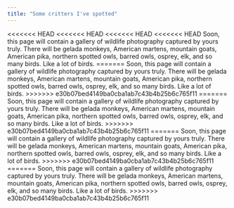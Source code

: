```yaml
---
title: "Some critters I've spotted"
---
```


<<<<<<< HEAD
<<<<<<< HEAD
<<<<<<< HEAD
<<<<<<< HEAD
Soon, this page will contain a gallery of wildlife photography captured by yours truly. There will be gelada monkeys, American martens, mountain goats, American pika, northern spotted owls, barred owls, osprey, elk, and so many birds. Like a lot of birds.
=======
Soon, this page will contain a gallery of wildlife photography captured by yours truly. There will be gelada monkeys, American martens, mountain goats, American pika, northern spotted owls, barred owls, osprey, elk, and so many birds. Like a lot of birds.
>>>>>>> e30b07bed4149ba0cba1ab7c43b4b25b6c765f11
=======
Soon, this page will contain a gallery of wildlife photography captured by yours truly. There will be gelada monkeys, American martens, mountain goats, American pika, northern spotted owls, barred owls, osprey, elk, and so many birds. Like a lot of birds.
>>>>>>> e30b07bed4149ba0cba1ab7c43b4b25b6c765f11
=======
Soon, this page will contain a gallery of wildlife photography captured by yours truly. There will be gelada monkeys, American martens, mountain goats, American pika, northern spotted owls, barred owls, osprey, elk, and so many birds. Like a lot of birds.
>>>>>>> e30b07bed4149ba0cba1ab7c43b4b25b6c765f11
=======
Soon, this page will contain a gallery of wildlife photography captured by yours truly. There will be gelada monkeys, American martens, mountain goats, American pika, northern spotted owls, barred owls, osprey, elk, and so many birds. Like a lot of birds.
>>>>>>> e30b07bed4149ba0cba1ab7c43b4b25b6c765f11
